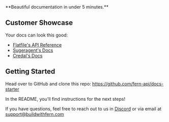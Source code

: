 <Callout intent="success">
**Beautiful documentation in under 5 minutes.**
</Callout>

## Customer Showcase

Your docs can look this good:

- [Flatfile's API Reference](https://reference.flatfile.com/api-reference/events/create-an-event)
- [Sugeragent's Docs](https://docs.superagent.sh/)
- [Credal's Docs](https://docs.credal.ai/)

## Getting Started

Head over to GitHub and clone this repo:
https://github.com/fern-api/docs-starter

In the README, you'll find instructions for the next steps!

If you have questions, feel free to reach out to us in [Discord](https://discord.com/invite/JkkXumPzcG) or via email at [support@buildwithfern.com](mailto:support@buildwithfern.com)
